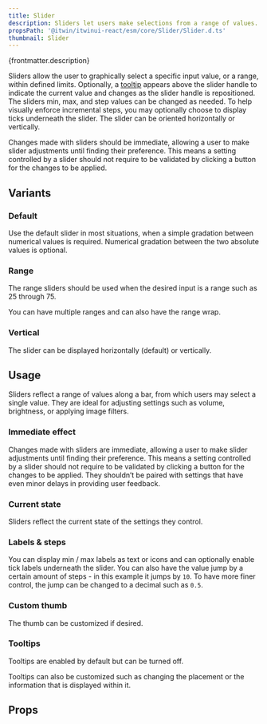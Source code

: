 ```yaml
---
title: Slider
description: Sliders let users make selections from a range of values.
propsPath: '@itwin/itwinui-react/esm/core/Slider/Slider.d.ts'
thumbnail: Slider
---
```



<p>{frontmatter.description}</p>

<LiveExample src='Slider.main.tsx' truncate={false}>
  <AllExamples.SliderMainExample client:load />
</LiveExample>

Sliders allow the user to graphically select a specific input value, or a range, within defined limits. Optionally, a [tooltip](tooltip) appears above the slider handle to indicate the current value and changes as the slider handle is repositioned. The sliders min, max, and step values can be changed as needed. To help visually enforce incremental steps, you may optionally choose to display ticks underneath the slider. The slider can be oriented horizontally or vertically.

Changes made with sliders should be immediate, allowing a user to make slider adjustments until finding their preference. This means a setting controlled by a slider should not require to be validated by clicking a button for the changes to be applied.

## Variants

### Default

Use the default slider in most situations, when a simple gradation between numerical values is required. Numerical gradation between the two absolute values is optional.

### Range

The range sliders should be used when the desired input is a range such as 25 through 75.

<LiveExample src='Slider.range.tsx'>
  <AllExamples.SliderRangeExample client:load />
</LiveExample>

You can have multiple ranges and can also have the range wrap.

<LiveExample src='Slider.rangemultiple.tsx'>
  <AllExamples.SliderRangeMultipleExample client:load />
</LiveExample>

### Vertical

The slider can be displayed horizontally (default) or vertically.

<LiveExample src='Slider.vertical.tsx'>
  <AllExamples.SliderVerticalExample client:load />
</LiveExample>

## Usage

Sliders reflect a range of values along a bar, from which users may select a single value. They are ideal for adjusting settings such as volume, brightness, or applying image filters.

### Immediate effect

Changes made with sliders are immediate, allowing a user to make slider adjustments until finding their preference. This means a setting controlled by a slider should not require to be validated by clicking a button for the changes to be applied. They shouldn’t be paired with settings that have even minor delays in providing user feedback.

### Current state

Sliders reflect the current state of the settings they control.

### Labels & steps

You can display min / max labels as text or icons and can optionally enable tick labels underneath the slider. You can also have the value jump by a certain amount of steps - in this example it jumps by `10`. To have more finer control, the jump can be changed to a decimal such as `0.5`.

<LiveExample src='Slider.labels.tsx'>
  <AllExamples.SliderLabelsExample client:load />
</LiveExample>

### Custom thumb

The thumb can be customized if desired.

<LiveExample src='Slider.thumbcustom.tsx'>
  <AllExamples.SliderThumbCustomExample client:load />
</LiveExample>

### Tooltips

Tooltips are enabled by default but can be turned off.

<LiveExample src='Slider.tooltipnone.tsx'>
  <AllExamples.SliderTooltipNoneExample client:load />
</LiveExample>

Tooltips can also be customized such as changing the placement or the information that is displayed within it.

<LiveExample src='Slider.tooltipcustom.tsx'>
  <AllExamples.SliderTooltipCustomExample client:load />
</LiveExample>

## Props

<PropsTable path={frontmatter.propsPath} />

